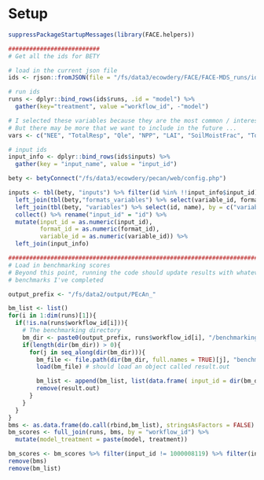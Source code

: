 # Setup {-}

```r
suppressPackageStartupMessages(library(FACE.helpers))
```

```r
##########################
# Get all the ids for BETY 

# load in the current json file
ids <- rjson::fromJSON(file = "/fs/data3/ecowdery/FACE/FACE-MDS_runs/ids.json")

# run ids
runs <- dplyr::bind_rows(ids$runs, .id = "model") %>% 
  gather(key="treatment", value ="workflow_id", -"model")

# I selected these variables because they are the most common / interesting
# But there may be more that we want to include in the future ...
vars <- c("NEE", "TotalResp", "Qle", "NPP", "LAI", "SoilMoistFrac", "TotLivBiom")

# input ids
input_info <- dplyr::bind_rows(ids$inputs) %>% 
  gather(key = "input_name", value = "input_id")

bety <- betyConnect("/fs/data3/ecowdery/pecan/web/config.php")

inputs <- tbl(bety, "inputs") %>% filter(id %in% !!input_info$input_id) %>% select(id, format_id) %>% 
  left_join(tbl(bety,"formats_variables") %>% select(variable_id, format_id)) %>% 
  left_join(tbl(bety, "variables") %>% select(id, name), by = c("variable_id" = "id")) %>% 
  collect() %>% rename("input_id" = "id") %>% 
  mutate(input_id = as.numeric(input_id),
         format_id = as.numeric(format_id),
         variable_id = as.numeric(variable_id)) %>%
  left_join(input_info)

```


```r
################################################################################
# Load in benchmarking scores
# Beyond this point, running the code should update results with whatever
# benchmarks I've completed

output_prefix <- "/fs/data2/output/PEcAn_"

bm_list <- list()
for(i in 1:dim(runs)[1]){
  if(!is.na(runs$workflow_id[i])){
    # The benchmarking directory
    bm_dir <- paste0(output_prefix, runs$workflow_id[i], "/benchmarking")
    if(length(dir(bm_dir)) > 0){
      for(j in seq_along(dir(bm_dir))){
        bm_file <- file.path(dir(bm_dir, full.names = TRUE)[j], "benchmarking.output.Rdata")
        load(bm_file) # should load an object called result.out

        bm_list <- append(bm_list, list(data.frame( input_id = dir(bm_dir)[j], workflow_id = runs$workflow_id[i], result.out$bench.results)))
        remove(result.out)
      }
    }
  }
}
bms <- as.data.frame(do.call(rbind,bm_list), stringsAsFactors = FALSE)
bm_scores <- full_join(runs, bms, by = "workflow_id") %>%
  mutate(model_treatment = paste(model, treatment))

bm_scores <- bm_scores %>% filter(input_id != 1000008119) %>% filter(input_id != 1000008120)
remove(bms)
remove(bm_list)
```
